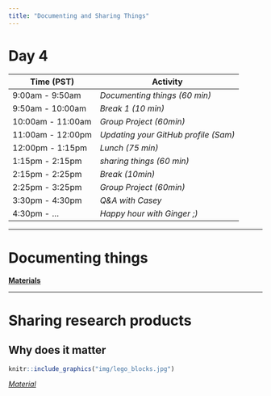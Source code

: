 ```yaml
---
title: "Documenting and Sharing Things"
---
```


# Day 4

| **Time (PST)**    | **Activity**                        |
|-------------------|-------------------------------------|
| 9:00am - 9:50am   | *Documenting things (60 min)* |
| 9:50am - 10:00am  | *Break 1 (10 min)*                  |
| 10:00am - 11:00am | *Group Project (60min)*             |
| 11:00am - 12:00pm | *Updating your GitHub profile (Sam)*|
| 12:00pm - 1:15pm  | *Lunch (75 min)*                    |
| 1:15pm - 2:15pm   | *sharing things (60 min)*       |
| 2:15pm - 2:25pm   | *Break (10min)*                     |
| 2:25pm - 3:25pm   | *Group Project (60min)*             |
| 3:30pm - 4:30pm   | *Q&A with Casey*                    |
| 4:30pm -  ...     | *Happy hour with Ginger ;)*         |


---


# Documenting things

[**Materials**](day4-documenting.html)


---

# Sharing research products

## Why does it matter

```r
knitr::include_graphics("img/lego_blocks.jpg")
```

[*Material*](day5-sharing_things.html)
